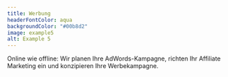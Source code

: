```yaml
---
title: Werbung
headerFontColor: aqua
backgroundColor: "#00b8d2"
image: example5
alt: Example 5
---
```


Online wie offline:
Wir planen Ihre AdWords-Kampagne,
richten Ihr Affiliate Marketing ein und
konzipieren Ihre Werbekampagne.
